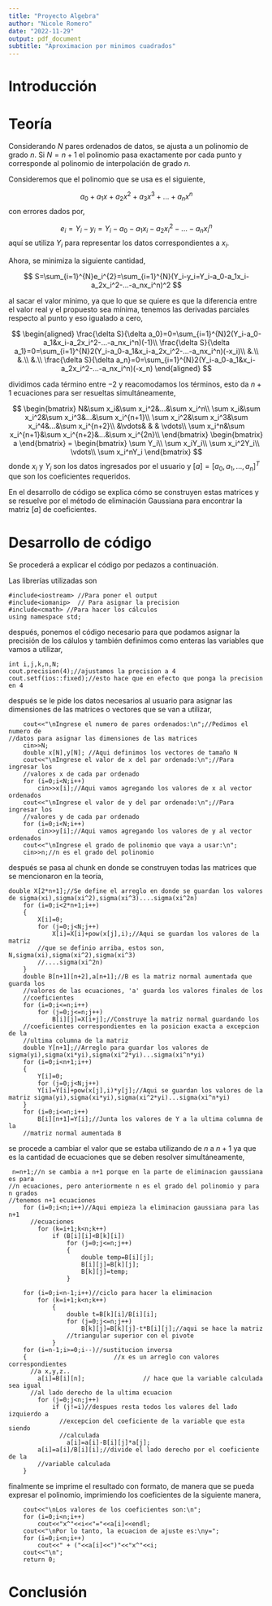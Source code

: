 ```yaml
---
title: "Proyecto Algebra"
author: "Nicole Romero"
date: "2022-11-29"
output: pdf_document
subtitle: "Aproximacion por minimos cuadrados"
---
```


# Introducción

# Teoría

Considerando $N$ pares ordenados de datos, se ajusta a un polinomio de grado $n$. Si $N=n+1$ el polinomio pasa exactamente por cada punto y corresponde al polinomio de interpolación de grado $n$.

Consideremos que el polinomio que se usa es el siguiente,

$$
a_0+a_1x+a_2x^2+a_3x^3+...+a_nx^n
$$
con errores dados por, 

$$
e_i=Y_i-y_i=Y_i-a_0-a_1x_i-a_2x_i^2-...-a_nx_i^n
$$
aquí se utiliza $Y_i$ para representar los datos correspondientes a $x_i$.

Ahora, se minimiza la siguiente cantidad, 

$$
S=\sum_{i=1}^{N}e_i^{2}=\sum_{i=1}^{N}(Y_i-y_i=Y_i-a_0-a_1x_i-a_2x_i^2-...-a_nx_i^n)^2
$$

al sacar el valor mínimo, ya que lo que se quiere es que la diferencia entre el valor real y el propuesto sea mínima, tenemos las derivadas parciales respecto al punto y eso igualado a cero, 

$$
\begin{aligned}
\frac{\delta S}{\delta a_0}=0=\sum_{i=1}^{N}2(Y_i-a_0-a_1&x_i-a_2x_i^2-...-a_nx_i^n)(-1)\\
\frac{\delta S}{\delta a_1}=0=\sum_{i=1}^{N}2(Y_i-a_0-a_1&x_i-a_2x_i^2-...-a_nx_i^n)(-x_i)\\
&.\\
&.\\
&.\\
\frac{\delta S}{\delta a_n}=0=\sum_{i=1}^{N}2(Y_i-a_0-a_1&x_i-a_2x_i^2-...-a_nx_i^n)(-x_n)
\end{aligned}
$$

dividimos cada término entre $-2$ y reacomodamos los términos, esto da $n+1$ ecuaciones para ser resueltas simultáneamente, 

$$
\begin{bmatrix}
N&\sum x_i&\sum x_i^2&...&\sum x_i^n\\
\sum x_i&\sum x_i^2&\sum x_i^3&...&\sum x_i^{n+1}\\
\sum x_i^2&\sum x_i^3&\sum x_i^4&...&\sum x_i^{n+2}\\
 &\vdots& & & \vdots\\
\sum x_i^n&\sum x_i^{n+1}&\sum x_i^{n+2}&...&\sum x_i^{2n}\\
\end{bmatrix}
\begin{bmatrix}
a
\end{bmatrix}
=
\begin{bmatrix}
\sum Y_i\\
\sum x_iY_i\\
\sum x_i^2Y_i\\
\vdots\\
\sum x_i^nY_i
\end{bmatrix}
$$
donde $x_i$ y $Y_i$ son los datos ingresados por el usuario y $[a]=[a_0,a_1,...,a_n]^T$ que son los coeficientes requeridos. 

En el desarrollo de código se explica cómo se construyen estas matrices y se resuelve por el método de eliminación Gaussiana para encontrar la matriz $[a]$ de coeficientes.


# Desarrollo de código

Se procederá a explicar el código por pedazos a continuación.

Las librerías utilizadas son

```Rcpp
#include<iostream> //Para poner el output 
#include<iomanip>  // Para asignar la precision
#include<cmath> //Para hacer los cálculos
using namespace std;
```

después, ponemos el código necesario para que podamos asignar la precisión de los cálulos y también definimos como enteras las variables que vamos a utilizar,

```Rcpp
int i,j,k,n,N;
cout.precision(4);//ajustamos la precision a 4
cout.setf(ios::fixed);//esto hace que en efecto que ponga la precision en 4
```

después se le pide los datos necesarios al usuario para asignar las dimensiones de las matrices o vectores que se van a utilizar,

```Rcpp
    cout<<"\nIngrese el numero de pares ordenados:\n";//Pedimos el numero de
//datos para asignar las dimensiones de las matrices
    cin>>N;
    double x[N],y[N]; //Aqui definimos los vectores de tamaño N
    cout<<"\nIngrese el valor de x del par ordenado:\n";//Para ingresar los 
    //valores x de cada par ordenado
    for (i=0;i<N;i++)
        cin>>x[i];//Aqui vamos agregando los valores de x al vector ordenados
    cout<<"\nIngrese el valor de y del par ordenado:\n";//Para ingresar los
    //valores y de cada par ordenado
    for (i=0;i<N;i++)
        cin>>y[i];//Aqui vamos agregando los valores de y al vector ordenados
    cout<<"\nIngrese el grado de polinomio que vaya a usar:\n";
    cin>>n;//n es el grado del polinomio
```

después se pasa al chunk en donde se construyen todas las matrices que se mencionaron en la teoría,

```Rcpp
double X[2*n+1];//Se define el arreglo en donde se guardan los valores de sigma(xi),sigma(xi^2),sigma(xi^3)....sigma(xi^2n)
    for (i=0;i<2*n+1;i++)
    {
        X[i]=0;
        for (j=0;j<N;j++)
            X[i]=X[i]+pow(x[j],i);//Aqui se guardan los valores de la matriz 
        //que se definio arriba, estos son, N,sigma(xi),sigma(xi^2),sigma(xi^3)
        //....sigma(xi^2n)
    }
    double B[n+1][n+2],a[n+1];//B es la matriz normal aumentada que guarda los 
    //valores de las ecuaciones, 'a' guarda los valores finales de los 
    //coeficientes
    for (i=0;i<=n;i++)
        for (j=0;j<=n;j++)
            B[i][j]=X[i+j];//Construye la matriz normal guardando los 
    //coeficientes correspondientes en la posicion exacta a excepcion de la 
    //ultima columna de la matriz
    double Y[n+1];//Arreglo para guardar los valores de sigma(yi),sigma(xi*yi),sigma(xi^2*yi)...sigma(xi^n*yi)
    for (i=0;i<n+1;i++)
    {
        Y[i]=0;
        for (j=0;j<N;j++)
        Y[i]=Y[i]+pow(x[j],i)*y[j];//Aqui se guardan los valores de la matriz sigma(yi),sigma(xi*yi),sigma(xi^2*yi)...sigma(xi^n*yi)
    }
    for (i=0;i<=n;i++)
        B[i][n+1]=Y[i];//Junta los valores de Y a la ultima columna de la 
    //matriz normal aumentada B
```

se procede a cambiar el valor que se estaba utilizando de $n$ a $n+1$ ya que es la cantidad de ecuaciones que se deben resolver simultáneamente,

```Rcpp
 n=n+1;//n se cambia a n+1 porque en la parte de eliminacion gaussiana es para
//n ecuaciones, pero anteriormente n es el grado del polinomio y para n grados
//tenemos n+1 ecuaciones
    for (i=0;i<n;i++)//Aqui empieza la eliminacion gaussiana para las n+1
      //ecuaciones
        for (k=i+1;k<n;k++)
            if (B[i][i]<B[k][i])
                for (j=0;j<=n;j++)
                {
                    double temp=B[i][j];
                    B[i][j]=B[k][j];
                    B[k][j]=temp;
                }

    for (i=0;i<n-1;i++)//ciclo para hacer la eliminacion
        for (k=i+1;k<n;k++)
            {
                double t=B[k][i]/B[i][i];
                for (j=0;j<=n;j++)
                    B[k][j]=B[k][j]-t*B[i][j];//aqui se hace la matriz 
                //triangular superior con el pivote
            }
    for (i=n-1;i>=0;i--)//sustitucion inversa
    {                        //x es un arreglo con valores correspondientes 
      //a x,y,z..
        a[i]=B[i][n];                // hace que la variable calculada sea igual
      //al lado derecho de la ultima ecuacion
        for (j=0;j<n;j++)
            if (j!=i)//despues resta todos los valores del lado izquierdo a
              //excepcion del coeficiente de la variable que esta siendo
              //calculada
                a[i]=a[i]-B[i][j]*a[j];
        a[i]=a[i]/B[i][i];//divide el lado derecho por el coeficiente de la 
        //variable calculada
    }
```

finalmente se imprime el resultado con formato, de manera que se pueda expresar el polinomio, imprimiendo los coeficientes de la siguiente manera, 

```Rcpp
    cout<<"\nLos valores de los coeficientes son:\n";
    for (i=0;i<n;i++)
        cout<<"x^"<<i<<"="<<a[i]<<endl;
    cout<<"\nPor lo tanto, la ecuacion de ajuste es:\ny=";
    for (i=0;i<n;i++)
        cout<<" + ("<<a[i]<<")"<<"x^"<<i;
    cout<<"\n";
    return 0;
```


# Conclusión
